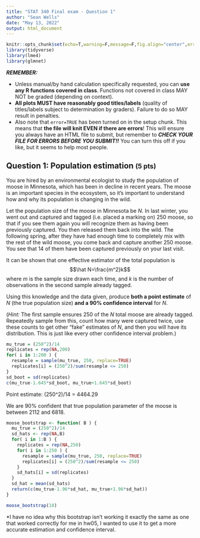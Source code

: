 ```yaml
---
title: "STAT 340 Final exam - Question 1"
author: "Sean Wells"
date: "May 13, 2022"
output: html_document
---
```


```r
knitr::opts_chunk$set(echo=T,warning=F,message=F,fig.align="center",error=T)
library(tidyverse)
library(lme4)
library(glmnet)
```



***REMEMBER:***


 - Unless manual/by hand calculation specifically requested, you can **use any R functions covered in class**. Functions not covered in class MAY NOT be graded (depending on context).
 - **All plots MUST have reasonably good titles/labels** (quality of titles/labels subject to determination by graders). Failure to do so MAY result in penalties.
 - Also note that `error=TRUE` has been turned on in the setup chunk. This means that **the file will knit EVEN if there are errors**! This will ensure you always have an HTML file to submit, but remember to ***CHECK YOUR FILE FOR ERRORS BEFORE YOU SUBMIT!!*** You can turn this off if you like, but it seems to help most people.


## Question 1: Population estimation <small>(5 pts)</small>


You are hired by an environmental ecologist to study the population of moose in Minnesota, which has been in decline in recent years. The moose is an important species in the ecosystem, so it's important to understand how and why its population is changing in the wild.

Let the population size of the moose in Minnesota be $N$. In last winter, you went out and captured and tagged (i.e. placed a marking on) 250 moose, so that if you see them again you will recognize them as having been previously captured. You then released them back into the wild. The following spring, after they have had enough time to completely mix with the rest of the wild moose, you come back and capture another 250 moose. You see that 14 of them have been captured previously on your last visit.

It can be shown that one effective estimator of the total population is $$\hat N=\frac{m^2}k$$ where $m$ is the sample size drawn each time, and $k$ is the number of observations in the second sample already tagged.

Using this knowledge and the data given, produce **both a point estimate** of $N$ (the true population size) **and a 90% confidence interval** for $N$.

(*Hint:* The first sample ensures 250 of the $N$ total moose are already tagged. Repeatedly sample from this, count how many were captured twice, use these counts to get other "fake" estimates of $N$, and then you will have its distribution. This is just like every other confidence interval problem.)

```r
mu_true = (250^2)/14
replicates = rep(NA,200)
for( i in 1:200 ) {
  resample = sample(mu_true, 250, replace=TRUE)
  replicates[i] = (250^2)/sum(resample <= 250)
}
sd_boot = sd(replicates)
c(mu_true-1.645*sd_boot, mu_true+1.645*sd_boot)
```

Point estimate: (250^2)/14 = 4464.29

We are 90% confident that true population parameter of the moose is between 2112 and 6818. 

```r
moose_bootstrap <- function( B ) {
  mu_true = (250^2)/14
  sd_hats <- rep(NA,B)
  for( i in 1:B ) {
    replicates = rep(NA,250)
    for( i in 1:250 ) {
      resample = sample(mu_true, 250, replace=TRUE)
      replicates[i] = (250^2)/sum(resample <= 250)
    }
    sd_hats[i] = sd(replicates)
  }
  sd_hat = mean(sd_hats)
  return(c(mu_true-1.96*sd_hat, mu_true+1.96*sd_hat))
}
```

```r
moose_bootstrap(10)
```
*I have no idea why this bootstrap isn't working it exactly the same as one that worked correctly for me in hw05, I wanted to use it to get a more accurate estimation and confidence interval. 

